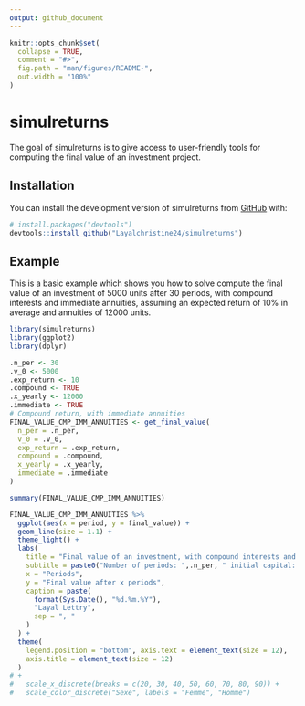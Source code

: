 ```yaml
---
output: github_document
---
```


<!-- README.md is generated from README.Rmd. Please edit that file -->

```r
knitr::opts_chunk$set(
  collapse = TRUE,
  comment = "#>",
  fig.path = "man/figures/README-",
  out.width = "100%"
)
```

# simulreturns

<!-- badges: start -->
<!-- badges: end -->

The goal of simulreturns is to give access to user-friendly tools for computing the final value of an investment project.

## Installation

You can install the development version of simulreturns from [GitHub](https://github.com/) with:

``` r
# install.packages("devtools")
devtools::install_github("Layalchristine24/simulreturns")
```

## Example

This is a basic example which shows you how to solve compute the final value of an investment of 5000 units after 30 periods, with compound interests and immediate annuities, assuming an expected return of 10\% in average and annuities of 12000 units.

```r
library(simulreturns)
library(ggplot2)
library(dplyr)

.n_per <- 30
.v_0 <- 5000
.exp_return <- 10
.compound <- TRUE
.x_yearly <- 12000
.immediate <- TRUE
# Compound return, with immediate annuities
FINAL_VALUE_CMP_IMM_ANNUITIES <- get_final_value(
  n_per = .n_per,
  v_0 = .v_0,
  exp_return = .exp_return,
  compound = .compound,
  x_yearly = .x_yearly,
  immediate = .immediate
)
```



```r
summary(FINAL_VALUE_CMP_IMM_ANNUITIES)
```



```r
FINAL_VALUE_CMP_IMM_ANNUITIES %>% 
  ggplot(aes(x = period, y = final_value)) +
  geom_line(size = 1.1) +
  theme_light() +
  labs(
    title = "Final value of an investment, with compound interests and immediate annuities",
    subtitle = paste0("Number of periods: ",.n_per, " initial capital: ", .v_0, "exp. return: ", .exp_return, " annuities: ", .x_yearly),
    x = "Periods",
    y = "Final value after x periods",
    caption = paste(
      format(Sys.Date(), "%d.%m.%Y"),
      "Layal Lettry",
      sep = ", "
    )
  ) +
  theme(
    legend.position = "bottom", axis.text = element_text(size = 12),
    axis.title = element_text(size = 12)
  ) 
# +
#   scale_x_discrete(breaks = c(20, 30, 40, 50, 60, 70, 80, 90)) +
#   scale_color_discrete("Sexe", labels = "Femme", "Homme")
  
```

